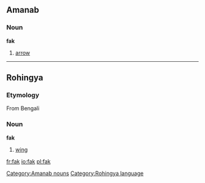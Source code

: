==Amanab==
===Noun===
'''fak'''

# [[arrow]]
[[Category:Amanab nouns]]
----
==Rohingya==
===Etymology===
From Bengali
===Noun===
'''fak'''

# [[wing]]
[[Category:Rohingya language]]

[[fr:fak]]
[[io:fak]]
[[pl:fak]]